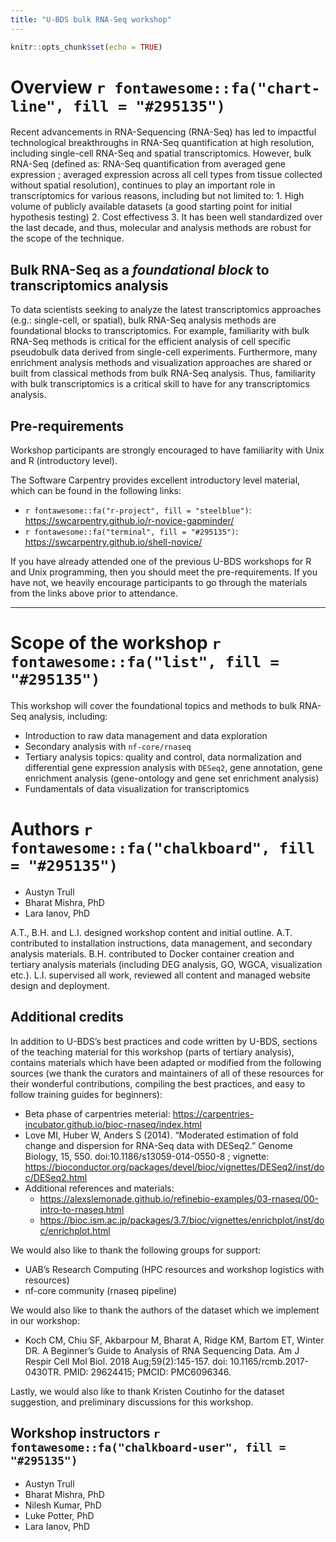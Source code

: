 ```yaml
---
title: "U-BDS bulk RNA-Seq workshop"
---
```


```r
knitr::opts_chunk$set(echo = TRUE)
```

# Overview `r fontawesome::fa("chart-line", fill = "#295135")`

Recent advancements in RNA-Sequencing (RNA-Seq) has led to impactful technological 
breakthroughs in RNA-Seq quantification at high resolution, including single-cell 
RNA-Seq and spatial transcriptomics. However, bulk RNA-Seq 
(defined as: RNA-Seq quantification from averaged gene expression ; 
averaged expression across all cell types from tissue collected without 
spatial resolution), continues to play an important role in transcriptomics 
for various reasons, including but not limited to: 
1. High volume of publicly available datasets  (a good starting point for 
initial hypothesis testing) 
2. Cost effectivess 3. It has been well standardized over the last decade, 
and thus, molecular and analysis methods are robust for the scope of the technique.

## Bulk RNA-Seq as a *foundational block* to transcriptomics analysis 

To data scientists seeking to analyze the latest transcriptomics approaches 
(e.g.: single-cell, or spatial), bulk RNA-Seq analysis methods are foundational 
blocks to transcriptomics. For example, familiarity with bulk RNA-Seq methods is
critical for the efficient analysis of cell specific pseudobulk data derived from
single-cell experiments. Furthermore, many enrichment analysis methods and 
visualization approaches are shared or built from classical methods from bulk
RNA-Seq analysis. Thus, familiarity with bulk transcriptomics is a critical skill
to have for any transcriptomics analysis.

## Pre-requirements

Workshop participants are strongly encouraged to have familiarity with Unix and R (introductory level).

The Software Carpentry provides excellent introductory level material, which can be found in the following links:

* `r fontawesome::fa("r-project", fill = "steelblue")`: <https://swcarpentry.github.io/r-novice-gapminder/>
* `r fontawesome::fa("terminal", fill = "#295135")`: <https://swcarpentry.github.io/shell-novice/>

If you have already attended one of the previous U-BDS workshops for R and Unix
programming, then you should meet the pre-requirements. If you have not, we
heavily encourage participants to go through the materials from the links above
prior to attendance. 

_____________

# Scope of the workshop `r fontawesome::fa("list", fill = "#295135")`

This workshop will cover the foundational topics and methods to bulk RNA-Seq analysis, including:

* Introduction to raw data management and data exploration
* Secondary analysis with `nf-core/rnaseq`
* Tertiary analysis topics: quality and control, data normalization and differential 
gene expression analysis with `DESeq2`, gene annotation, gene enrichment analysis 
(gene-ontology and gene set enrichment analysis)
* Fundamentals of data visualization for transcriptomics

# Authors `r fontawesome::fa("chalkboard", fill = "#295135")`

* Austyn Trull
* Bharat Mishra, PhD
* Lara Ianov, PhD

A.T., B.H. and L.I. designed workshop content and initial outline. A.T. contributed
to installation instructions, data management, and secondary analysis materials. B.H.
contributed to Docker container creation and tertiary analysis materials 
(including DEG analysis, GO, WGCA, visualization etc.). 
L.I. supervised all work, reviewed all content and managed website design and deployment.

## Additional credits

In addition to U-BDS's best practices and code written by U-BDS, sections of the
teaching material for this workshop (parts of tertiary analysis), contains materials
which have been adapted or modified from the following sources (we thank the
curators and maintainers of all of these resources for their wonderful contributions,
compiling the best practices, and easy to follow training guides for beginners):

* Beta phase of carpentries meterial: <https://carpentries-incubator.github.io/bioc-rnaseq/index.html>
* Love MI, Huber W, Anders S (2014). “Moderated estimation of fold change and dispersion for RNA-Seq data with DESeq2.” Genome Biology, 15, 550. doi:10.1186/s13059-014-0550-8 ; vignette: <https://bioconductor.org/packages/devel/bioc/vignettes/DESeq2/inst/doc/DESeq2.html>
* Additional references and materials: 
  * <https://alexslemonade.github.io/refinebio-examples/03-rnaseq/00-intro-to-rnaseq.html>
  * <https://bioc.ism.ac.jp/packages/3.7/bioc/vignettes/enrichplot/inst/doc/enrichplot.html>

We would also like to thank the following groups for support:

* UAB's Research Computing (HPC resources and workshop logistics with resources)
* nf-core community (rnaseq pipeline)

We would also like to thank the authors of the dataset which we implement
in our workshop:

* Koch CM, Chiu SF, Akbarpour M, Bharat A, Ridge KM, Bartom ET, Winter DR.
A Beginner's Guide to Analysis of RNA Sequencing Data. Am J Respir Cell Mol Biol.
2018 Aug;59(2):145-157. doi: 10.1165/rcmb.2017-0430TR. PMID: 29624415; PMCID: PMC6096346.

Lastly, we would also like to thank Kristen Coutinho for the dataset suggestion, 
and preliminary discussions for this workshop.

## Workshop instructors `r fontawesome::fa("chalkboard-user", fill = "#295135")`

* Austyn Trull
* Bharat Mishra, PhD
* Nilesh Kumar, PhD
* Luke Potter, PhD
* Lara Ianov, PhD
